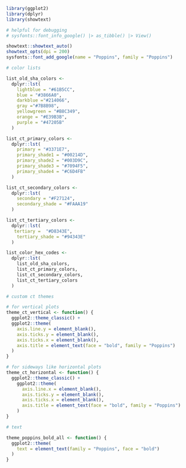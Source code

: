```r
library(ggplot2)
library(dplyr)
library(showtext)

# helpful for debugging
# sysfonts::font_info_google() |> as_tibble() |> View()

showtext::showtext_auto()
showtext_opts(dpi = 200)
sysfonts::font_add_google(name = "Poppins", family = "Poppins")

# color lists

list_old_sha_colors <- 
  dplyr::lst(
    lightblue = "#61B5CC",
    blue = "#3866A0",
    darkblue ="#214066",
    gray ="#7B8B98",
    yellowgreen = "#B8C349",
    orange = "#E39B3B",
    purple = "#47205B"
  )

list_ct_primary_colors <- 
  dplyr::lst(
    primary = "#3371E7",
    primary_shade1 = "#00214D",
    primary_shade2 = "#003D9C",
    primary_shade3 = "#7094F5",
    primary_shade4 = "#C6D4FB"
  )

list_ct_secondary_colors <- 
  dplyr::lst(
    secondary = "#F27124",
    secondary_shade = "#FAAA19"
  )

list_ct_tertiary_colors <- 
  dplyr::lst(
   tertiary =  "#D8343E",
    tertiary_shade = "#94343E"
  )

list_color_hex_codes <- 
  dplyr::lst(
    list_old_sha_colors,
    list_ct_primary_colors,
    list_ct_secondary_colors,
    list_ct_tertiary_colors
  )

# custom ct themes

# for vertical plots
theme_ct_vertical <- function() {
  ggplot2::theme_classic() + 
  ggplot2::theme(
    axis.line.y = element_blank(),
    axis.ticks.y = element_blank(),
    axis.ticks.x = element_blank(),
    axis.title = element_text(face = "bold", family = "Poppins")
  )
}

# for sideways like horizontal plots
theme_ct_horizontal <- function() {
  ggplot2::theme_classic() + 
    ggplot2::theme(
      axis.line.x = element_blank(),
      axis.ticks.y = element_blank(),
      axis.ticks.x = element_blank(),
      axis.title = element_text(face = "bold", family = "Poppins")
    )
}

# text

theme_poppins_bold_all <- function() {
  ggplot2::theme(
    text = element_text(family = "Poppins", face = "bold")
  )
}



```
